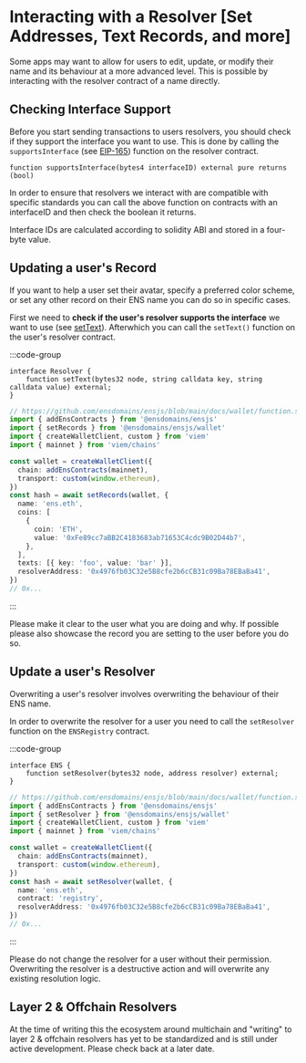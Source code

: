 # Interacting with a Resolver [Set Addresses, Text Records, and more]

Some apps may want to allow for users to edit, update, or modify their name and its behaviour at a more advanced level.
This is possible by interacting with the resolver contract of a name directly.

## Checking Interface Support

Before you start sending transactions to users resolvers, you should check if they support the interface you want to use. This is done by calling the `supportsInterface` (see [EIP-165](https://eips.ethereum.org/EIPS/eip-165)) function on the resolver contract.

```solidity
function supportsInterface(bytes4 interfaceID) external pure returns (bool)
```

In order to ensure that resolvers we interact with are compatible with specific standards you can call the above function on contracts with an interfaceID and then check the boolean it returns.

Interface IDs are calculated according to solidity ABI and stored in a four-byte value.

## Updating a user's Record

If you want to help a user set their avatar, specify a preferred color scheme, or set any other record on their ENS name you can do so in specific cases.

First we need to <b>check if the user's resolver supports the interface</b> we want to use (see [setText](/resolvers/interfaces#0x10f13a8c)).
Afterwhich you can call the `setText()` function on the user's resolver contract.

:::code-group

```solidity [Solidity]
interface Resolver {
    function setText(bytes32 node, string calldata key, string calldata value) external;
}
```

```typescript [ENSjs]
// https://github.com/ensdomains/ensjs/blob/main/docs/wallet/function.setRecords.md
import { addEnsContracts } from '@ensdomains/ensjs'
import { setRecords } from '@ensdomains/ensjs/wallet'
import { createWalletClient, custom } from 'viem'
import { mainnet } from 'viem/chains'

const wallet = createWalletClient({
  chain: addEnsContracts(mainnet),
  transport: custom(window.ethereum),
})
const hash = await setRecords(wallet, {
  name: 'ens.eth',
  coins: [
    {
      coin: 'ETH',
      value: '0xFe89cc7aBB2C4183683ab71653C4cdc9B02D44b7',
    },
  ],
  texts: [{ key: 'foo', value: 'bar' }],
  resolverAddress: '0x4976fb03C32e5B8cfe2b6cCB31c09Ba78EBaBa41',
})
// 0x...
```

:::

Please make it clear to the user what you are doing and why. If possible please also showcase the record you are setting to the user before you do so.

## Update a user's Resolver

Overwriting a user's resolver involves overwriting the behaviour of their ENS name.

In order to overwrite the resolver for a user you need to call the `setResolver` function on the `ENSRegistry` contract.

:::code-group

```solidity [Solidity]
interface ENS {
    function setResolver(bytes32 node, address resolver) external;
}
```

```typescript [ENSjs]
// https://github.com/ensdomains/ensjs/blob/main/docs/wallet/function.setResolver.md
import { addEnsContracts } from '@ensdomains/ensjs'
import { setResolver } from '@ensdomains/ensjs/wallet'
import { createWalletClient, custom } from 'viem'
import { mainnet } from 'viem/chains'

const wallet = createWalletClient({
  chain: addEnsContracts(mainnet),
  transport: custom(window.ethereum),
})
const hash = await setResolver(wallet, {
  name: 'ens.eth',
  contract: 'registry',
  resolverAddress: '0x4976fb03C32e5B8cfe2b6cCB31c09Ba78EBaBa41',
})
// 0x...
```

:::

Please do not change the resolver for a user without their permission. Overwriting the resolver is a destructive action and will overwrite any existing resolution logic.

## Layer 2 & Offchain Resolvers

At the time of writing this the ecosystem around multichain and "writing" to layer 2 & offchain resolvers has yet to be standardized and is still under active development.
Please check back at a later date.
